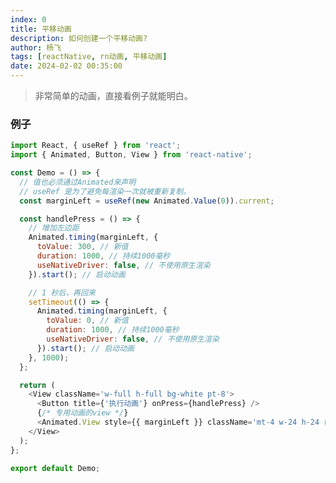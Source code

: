 ```yaml
---
index: 0
title: 平移动画
description: 如何创建一个平移动画?
author: 杨飞
tags: [reactNative, rn动画, 平移动画]
date: 2024-02-02 00:35:00
---
```


> 非常简单的动画，直接看例子就能明白。

### 例子

```javascript
import React, { useRef } from 'react';
import { Animated, Button, View } from 'react-native';

const Demo = () => {
  // 值也必须通过Animated来声明
  // useRef 是为了避免每渲染一次就被重新复制。
  const marginLeft = useRef(new Animated.Value(0)).current;

  const handlePress = () => {
    // 增加左边距
    Animated.timing(marginLeft, {
      toValue: 300, // 新值
      duration: 1000, // 持续1000毫秒
      useNativeDriver: false, // 不使用原生渲染
    }).start(); // 启动动画

    // 1 秒后，再回来
    setTimeout(() => {
      Animated.timing(marginLeft, {
        toValue: 0, // 新值
        duration: 1000, // 持续1000毫秒
        useNativeDriver: false, // 不使用原生渲染
      }).start(); // 启动动画
    }, 1000);
  };

  return (
    <View className='w-full h-full bg-white pt-8'>
      <Button title={'执行动画'} onPress={handlePress} />
      {/* 专用动画的view */}
      <Animated.View style={{ marginLeft }} className='mt-4 w-24 h-24 rounded-xl bg-blue-300' />
    </View>
  );
};

export default Demo;
```

